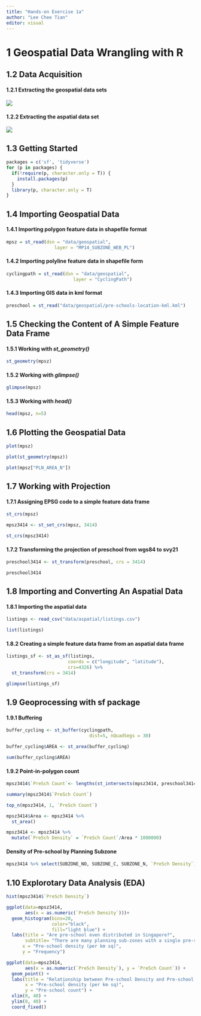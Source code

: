 ```yaml
---
title: "Hands-on Exercise 1a"
author: "Lee Chee Tian"
editor: visual
---
```


# 1 Geospatial Data Wrangling with R

## 1.2 Data Acquisition

#### 1.2.1 Extracting the geospatial data sets

#### ![](geospatial_screen.jpg)

#### 1.2.2 Extracting the aspatial data set

![](aspatial_screen.jpg)

## 1.3 Getting Started

```r
packages = c('sf', 'tidyverse')
for (p in packages) {
  if(!require(p, character.only = T)) {
    install.packages(p)
  }
  library(p, character.only = T)
}
```

## 1.4 Importing Geospatial Data

#### 1.4.1 Importing polygon feature data in shapefile format

```r
mpsz = st_read(dsn = "data/geospatial", 
                  layer = "MP14_SUBZONE_WEB_PL")
```

#### 1.4.2 Importing polyline feature data in shapefile form

```r
cyclingpath = st_read(dsn = "data/geospatial", 
                         layer = "CyclingPath")
```

#### 1.4.3 Importing GIS data in kml format

```r
preschool = st_read("data/geospatial/pre-schools-location-kml.kml")
```

## 1.5 Checking the Content of A Simple Feature Data Frame

#### 1.5.1 Working with *st_geometry()*

```r
st_geometry(mpsz)
```

#### 1.5.2 Working with *glimpse()*

```r
glimpse(mpsz)
```

#### 1.5.3 Working with *head()*

```r
head(mpsz, n=5)
```

## 1.6 Plotting the Geospatial Data

```r
plot(mpsz)
```

```r
plot(st_geometry(mpsz))
```

```r
plot(mpsz["PLN_AREA_N"])
```

## 1.7 Working with Projection

#### 1.7.1 Assigning EPSG code to a simple feature data frame

```r
st_crs(mpsz)
```

```r
mpsz3414 <- st_set_crs(mpsz, 3414)
```

```r
st_crs(mpsz3414)
```

#### 1.7.2 Transforming the projection of preschool from wgs84 to svy21

```r
preschool3414 <- st_transform(preschool, crs = 3414)
```

```r
preschool3414
```

## 1.8 Importing and Converting An Aspatial Data

#### 1.8.1 Importing the aspatial data

```r
listings <- read_csv("data/aspatial/listings.csv")
```

```r
list(listings)
```

#### 1.8.2 Creating a simple feature data frame from an aspatial data frame

```r
listings_sf <- st_as_sf(listings, 
                       coords = c("longitude", "latitude"),
                       crs=4326) %>%
  st_transform(crs = 3414)
```

```r
glimpse(listings_sf)
```

## 1.9 Geoprocessing with sf package

#### 1.9.1 Buffering

```r
buffer_cycling <- st_buffer(cyclingpath, 
                               dist=5, nQuadSegs = 30)
```

```r
buffer_cycling$AREA <- st_area(buffer_cycling)
```

```r
sum(buffer_cycling$AREA)
```

#### 1.9.2 Point-in-polygon count

```r
mpsz3414$`PreSch Count`<- lengths(st_intersects(mpsz3414, preschool3414))
```

```r
summary(mpsz3414$`PreSch Count`)
```

```r
top_n(mpsz3414, 1, `PreSch Count`)
```

```r
mpsz3414$Area <- mpsz3414 %>%
  st_area()
```

```r
mpsz3414 <- mpsz3414 %>%
  mutate(`PreSch Density` = `PreSch Count`/Area * 1000000)
```

#### **Density of Pre-school by Planning Subzone**

```r
mpsz3414 %>% select(SUBZONE_NO, SUBZONE_C, SUBZONE_N, `PreSch Density`)
```

## 1.10 Explorotary Data Analysis (EDA)

```r
hist(mpsz3414$`PreSch Density`)
```

```r
ggplot(data=mpsz3414, 
       aes(x = as.numeric(`PreSch Density`)))+
  geom_histogram(bins=20, 
                 color="black", 
                 fill="light blue") +
  labs(title = "Are pre-school even distributed in Singapore?",
       subtitle= "There are many planning sub-zones with a single pre-school, on the other hand, \nthere are two planning sub-zones with at least 20 pre-schools",
      x = "Pre-school density (per km sq)",
      y = "Frequency")
```

```r
ggplot(data=mpsz3414,
       aes(x = as.numeric(`PreSch Density`), y = `PreSch Count`)) +
  geom_point() + 
  labs(title = "Relationship between Pre-school Density and Pre-school Count",
       x = "Pre-school density (per km sq)",
       y = "Pre-school count") +
  xlim(0, 40) +
  ylim(0, 40) +
  coord_fixed()
```
